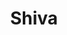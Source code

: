 ---
title: "Shiva"
slug: "shiva"
arcana: "Judgement"

image: "./.jpg"

phys: ""
gun: ""
fire: ""
ice: ""
elec: ""
wind: ""
psy: ""
nuke: ""
bless: ""
curse: ""
---